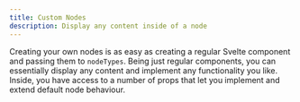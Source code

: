 ```yaml
---
title: Custom Nodes
description: Display any content inside of a node
---
```



Creating your own nodes is as easy as creating a regular Svelte component and passing them to `nodeTypes`. Being just regular components, you can essentially display any content and implement any functionality you like. Inside, you have access to a number of props that let you implement and extend default node behaviour.

<RemoteCodeViewer route="examples/nodes/custom-node" framework="svelte" />

<UnusedPropWarning />
